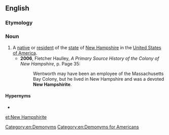 ==English==

===Etymology===
{{suffix|New Hampshire|ite|lang=en}}

===Noun===
{{en-noun|head=[[new|New]] [[Hampshirite]]|New Hampshirites}}

# A [[native]] or [[resident]] of the [[state]] of [[New Hampshire]] in the [[United States of America]].
#* '''2006''', Fletcher Haulley, ''A Primary Source History of the Colony of New Hampshire'', p. Page 35:
#*: Wentworth may have been an employee of the Massachusetts Bay Colony, but he lived in New Hampshire and was a devoted '''New Hampshirite'''.

====Hypernyms====
* {{l|en|American}}

[[Category:en:Demonyms]]
[[Category:en:Demonyms for Americans]]

[[et:New Hampshirite]]